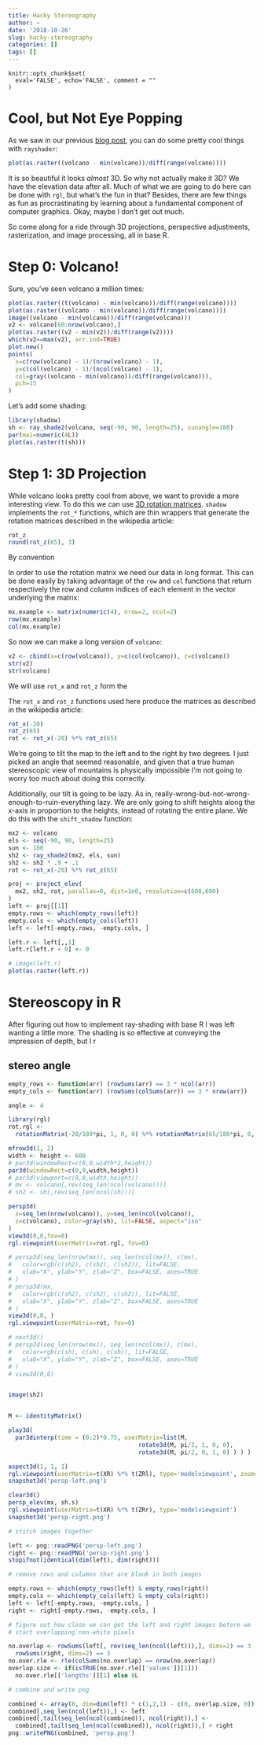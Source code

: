 ```yaml
---
title: Hacky Stereography
author: ~
date: '2018-10-26'
slug: hacky-stereography
categories: []
tags: []
---
```

```
knitr::opts_chunk$set(
  eval='FALSE', echo='FALSE', comment = ""
)
```

# Cool, but Not Eye Popping

As we saw in our previous [blog post](/2018/10/23/do-not-shade-r/), you can do
some pretty cool things with `rayshader`:

```r
plot(as.raster((volcano - min(volcano))/diff(range(volcano))))
```

It is so beautiful it looks _almost_ 3D.  So why not actually make it 3D?  We
have the elevation data after all.  Much of what we are going to do here can be
done with `rgl`, but what's the fun in that?  Besides, there are few things as
fun as procrastinating by learning about a fundamental component of computer graphics.  Okay, maybe I don't get out much.

So come along for a ride through 3D projections, perspective adjustments,
rasterization, and image processing, all in base R.

# Step 0: Volcano!

Sure, you've seen volcano a million times:

```r
plot(as.raster((t(volcano) - min(volcano))/diff(range(volcano))))
plot(as.raster((volcano - min(volcano))/diff(range(volcano))))
image((volcano - min(volcano))/diff(range(volcano)))
v2 <- volcano[60:nrow(volcano),]
plot(as.raster((v2 - min(v2))/diff(range(v2))))
which(v2==max(v2), arr.ind=TRUE)
plot.new()
points(
  x=c(row(volcano) - 1)/(nrow(volcano) - 1),
  y=c(col(volcano) - 1)/(ncol(volcano) - 1),
  col=gray((volcano - min(volcano))/diff(range(volcano))),
  pch=15
)
```

Let's add some shading:

```r
library(shadow)
sh <- ray_shade2(volcano, seq(-90, 90, length=25), sunangle=180)
par(mai=numeric(4L))
plot(as.raster(t(sh)))
```

# Step 1: 3D Projection

While volcano looks pretty cool from above, we want to provide a more
interesting view.  To do this we can use [3D rotation matrices][1].  `shadow`
implements the `rot_*` functions, which are thin wrappers that generate the
rotation matrices described in the wikipedia article:

```r
rot_z
round(rot_z(65), 3)
```

By convention 


In order to
use the rotation matrix we need our data in long format.  This can be done
easily by taking advantage of the `row` and `col` functions that return
respectively the row and column indices of each element in the vector underlying
the matrix:

```r
mx.example <- matrix(numeric(4), nrow=2, ncol=2)
row(mx.example)
col(mx.example)
```

So now we can make a long version of `volcano`:

```r
v2 <- cbind(x=c(row(volcano)), y=c(col(volcano)), z=c(volcano))
str(v2)
str(volcano)
```

We will use `rot_x` and `rot_z` form the 

The `rot_x` and `rot_z` functions used here produce the matrices as described in
the
wikipedia article:

```r
rot_x(-20)
rot_z(65)
rot <- rot_x(-20) %*% rot_z(65)
```

We're going to tilt the map to the left and to the right by two degrees.  I just
picked an angle that seemed reasonable, and given that a true human stereoscopic
view of mountains is physically impossible I'm not going to worry too much about
doing this correctly.

Additionally, our tilt is going to be lazy.  As in,
really-wrong-but-not-wrong-enough-to-ruin-everything lazy.
We are only going to shift heights along the x-axis in proportion to the
heights, instead of rotating the entire plane.  We do this with the
`shift_shadow` function:

```r
mx2 <- volcano
els <- seq(-90, 90, length=25)
sun <- 180
sh2 <- ray_shade2(mx2, els, sun)
sh2 <- sh2 * .9 + .1
rot <- rot_x(-20) %*% rot_z(65)

proj <- project_elev(
  mx2, sh2, rot, parallax=0, dist=1e6, resolution=c(600,600)
)
left <- proj[[1]]
empty.rows <- which(empty_rows(left))
empty.cols <- which(empty_cols(left))
left <- left[-empty.rows, -empty.cols, ]

left.r <- left[,,1]
left.r[left.r < 0] <- 0

# image(left.r)
plot(as.raster(left.r))
```

# Stereoscopy in R

After figuring out how to implement ray-shading with base R I was left wanting a
little more.  The shading is so effective at conveying the impression of depth,
but I r

## stereo angle

```r
empty_rows <- function(arr) (rowSums(arr) == 3 * ncol(arr))
empty_cols <- function(arr) (rowSums(colSums(arr)) == 3 * nrow(arr))

angle <- 4

library(rgl)
rot.rgl <- 
  rotationMatrix(-20/180*pi, 1, 0, 0) %*% rotationMatrix(65/180*pi, 0, 0, 1)

mfrow3d(1, 2)
width <- height <- 600
# par3d(windowRect=c(0,0,width*2,height))
par3d(windowRect=c(0,0,width,height))
# par3d(viewport=c(0,0,width,height))
# mx <- volcano[,rev(seq_len(ncol(volcano)))]
# sh2 <- sh[,rev(seq_len(ncol(sh)))]

persp3d(
  x=seq_len(nrow(volcano)), y=seq_len(ncol(volcano)), 
  z=c(volcano), color=gray(sh), lit=FALSE, aspect="iso"
)
view3d(0,0,fov=0)
rgl.viewpoint(userMatrix=rot.rgl, fov=0)

# persp3d(seq_len(nrow(mx)), seq_len(ncol(mx)), c(mx),
#   color=rgb(c(sh2), c(sh2), c(sh2)), lit=FALSE,
#   xlab="X", ylab="Y", zlab="Z", box=FALSE, axes=TRUE
# )
# persp3d(mx,
#   color=rgb(c(sh2), c(sh2), c(sh2)), lit=FALSE,
#   xlab="X", ylab="Y", zlab="Z", box=FALSE, axes=TRUE
# )
view3d(0,0, )
rgl.viewpoint(userMatrix=rot, fov=0)

# next3d()
# persp3d(seq_len(nrow(mx)), seq_len(ncol(mx)), c(mx),
#   color=rgb(c(sh), c(sh), c(sh)), lit=FALSE,
#   xlab="X", ylab="Y", zlab="Z", box=FALSE, axes=TRUE
# )
# view3d(0,0)


image(sh2)


M <- identityMatrix()

play3d(
  par3dinterp(time = (0:2)*0.75, userMatrix=list(M,
                                     rotate3d(M, pi/2, 1, 0, 0),
                                     rotate3d(M, pi/2, 0, 1, 0) ) ) )

aspect3d(1, 1, 1)
rgl.viewpoint(userMatrix=t(XR) %*% t(ZRl), type='modelviewpoint', zoom=.7)
snapshot3d('persp-left.png')

clear3d()
persp_elev(mx, sh.s)
rgl.viewpoint(userMatrix=t(XR) %*% t(ZRr), type='modelviewpoint')
snapshot3d('persp-right.png')

# stitch images together

left <- png::readPNG('persp-left.png')
right <- png::readPNG('persp-right.png')
stopifnot(identical(dim(left), dim(right)))

# remove rows and columns that are blank in both images

empty.rows <- which(empty_rows(left) & empty_rows(right))
empty.cols <- which(empty_cols(left) & empty_cols(right))
left <- left[-empty.rows, -empty.cols, ]
right <- right[-empty.rows, -empty.cols, ]

# figure out how close we can get the left and right images before we
# start overlapping non-white pixels

no.overlap <- rowSums(left[, rev(seq_len(ncol(left))),], dims=2) == 3 |
  rowSums(right, dims=2) == 3
no.over.rle <- rle(colSums(no.overlap) == nrow(no.overlap))
overlap.size <- if(isTRUE(no.over.rle[['values']][1]))
  no.over.rle[['lengths']][1] else 0L

# combine and write png

combined <- array(0, dim=dim(left) * c(1,2,1) - c(0, overlap.size, 0))
combined[,seq_len(ncol(left)),] <- left
combined[,tail(seq_len(ncol(combined)), ncol(right)),] <-
  combined[,tail(seq_len(ncol(combined)), ncol(right)),] + right
png::writePNG(combined, 'persp.png')
```

[1]: https://en.wikipedia.org/wiki/Rotation_matrix#In_three_dimensions
